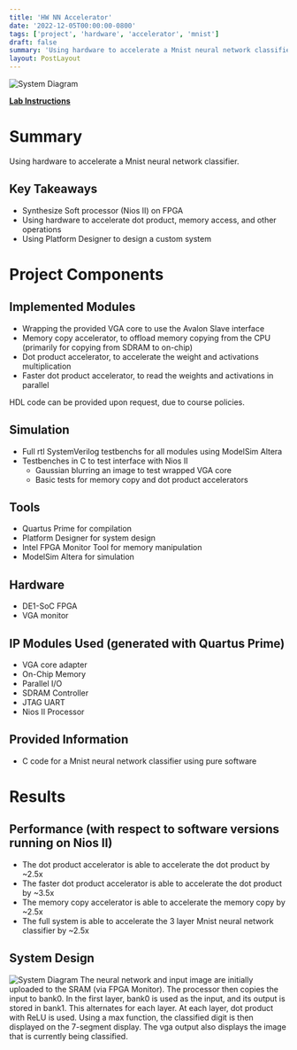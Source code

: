 ```yaml
---
title: 'HW NN Accelerator'
date: '2022-12-05T00:00:00-0800'
tags: ['project', 'hardware', 'accelerator', 'mnist']
draft: false
summary: 'Using hardware to accelerate a Mnist neural network classifier. '
layout: PostLayout
---
```


![System Diagram](/static/images/mnist-hardware-accelerator-1.png)

[**Lab Instructions**](https://github.com/WorldofKerry/CPEN-311-Lab4)

# Summary

Using hardware to accelerate a Mnist neural network classifier.

## Key Takeaways

- Synthesize Soft processor (Nios II) on FPGA
- Using hardware to accelerate dot product, memory access, and other operations
- Using Platform Designer to design a custom system

# Project Components

## Implemented Modules

- Wrapping the provided VGA core to use the Avalon Slave interface
- Memory copy accelerator, to offload memory copying from the CPU (primarily for copying from SDRAM to on-chip)
- Dot product accelerator, to accelerate the weight and activations multiplication
- Faster dot product accelerator, to read the weights and activations in parallel

HDL code can be provided upon request, due to course policies.

## Simulation

- Full rtl SystemVerilog testbenchs for all modules using ModelSim Altera
- Testbenches in C to test interface with Nios II
  - Gaussian blurring an image to test wrapped VGA core
  - Basic tests for memory copy and dot product accelerators

## Tools

- Quartus Prime for compilation
- Platform Designer for system design
- Intel FPGA Monitor Tool for memory manipulation
- ModelSim Altera for simulation

## Hardware

- DE1-SoC FPGA
- VGA monitor

## IP Modules Used (generated with Quartus Prime)

- VGA core adapter
- On-Chip Memory
- Parallel I/O
- SDRAM Controller
- JTAG UART
- Nios II Processor

## Provided Information

- C code for a Mnist neural network classifier using pure software

# Results

## Performance (with respect to software versions running on Nios II)

- The dot product accelerator is able to accelerate the dot product by ~2.5x
- The faster dot product accelerator is able to accelerate the dot product by ~3.5x
- The memory copy accelerator is able to accelerate the memory copy by ~2.5x
- The full system is able to accelerate the 3 layer Mnist neural network classifier by ~2.5x

## System Design

![System Diagram](/static/images/mnist-hardware-accelerator-1.png)
The neural network and input image are initially uploaded to the SRAM (via FPGA Monitor). The processor then copies the input to bank0. In the first layer, bank0 is used as the input, and its output is stored in bank1. This alternates for each layer. At each layer, dot product with ReLU is used. Using a max function, the classified digit is then displayed on the 7-segment display. The vga output also displays the image that is currently being classified.
